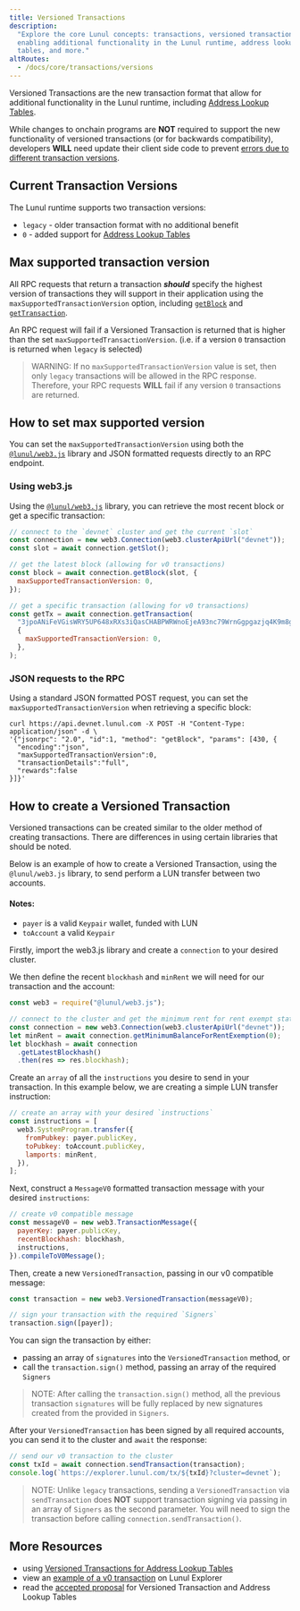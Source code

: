 ```yaml
---
title: Versioned Transactions
description:
  "Explore the core Lunul concepts: transactions, versioned transactions,
  enabling additional functionality in the Lunul runtime, address lookup
  tables, and more."
altRoutes:
  - /docs/core/transactions/versions
---
```


Versioned Transactions are the new transaction format that allow for additional
functionality in the Lunul runtime, including
[Address Lookup Tables](/docs/advanced/lookup-tables).

While changes to onchain programs are **NOT** required to support the new
functionality of versioned transactions (or for backwards compatibility),
developers **WILL** need update their client side code to prevent
[errors due to different transaction versions](#max-supported-transaction-version).

## Current Transaction Versions

The Lunul runtime supports two transaction versions:

- `legacy` - older transaction format with no additional benefit
- `0` - added support for
  [Address Lookup Tables](/docs/advanced/lookup-tables)

## Max supported transaction version

All RPC requests that return a transaction **_should_** specify the highest
version of transactions they will support in their application using the
`maxSupportedTransactionVersion` option, including
[`getBlock`](/docs/rpc/http/getblock) and
[`getTransaction`](/docs/rpc/http/gettransaction).

An RPC request will fail if a Versioned Transaction is returned that is higher
than the set `maxSupportedTransactionVersion`. (i.e. if a version `0`
transaction is returned when `legacy` is selected)

> WARNING: If no `maxSupportedTransactionVersion` value is set, then only
> `legacy` transactions will be allowed in the RPC response. Therefore, your RPC
> requests **WILL** fail if any version `0` transactions are returned.

## How to set max supported version

You can set the `maxSupportedTransactionVersion` using both the
[`@lunul/web3.js`](https://lunul-labs.github.io/lunul-web3.js/v1.x/) library
and JSON formatted requests directly to an RPC endpoint.

### Using web3.js

Using the
[`@lunul/web3.js`](https://lunul-labs.github.io/lunul-web3.js/v1.x/) library,
you can retrieve the most recent block or get a specific transaction:

```js
// connect to the `devnet` cluster and get the current `slot`
const connection = new web3.Connection(web3.clusterApiUrl("devnet"));
const slot = await connection.getSlot();

// get the latest block (allowing for v0 transactions)
const block = await connection.getBlock(slot, {
  maxSupportedTransactionVersion: 0,
});

// get a specific transaction (allowing for v0 transactions)
const getTx = await connection.getTransaction(
  "3jpoANiFeVGisWRY5UP648xRXs3iQasCHABPWRWnoEjeA93nc79WrnGgpgazjq4K9m8g2NJoyKoWBV1Kx5VmtwHQ",
  {
    maxSupportedTransactionVersion: 0,
  },
);
```

### JSON requests to the RPC

Using a standard JSON formatted POST request, you can set the
`maxSupportedTransactionVersion` when retrieving a specific block:

```shell
curl https://api.devnet.lunul.com -X POST -H "Content-Type: application/json" -d \
'{"jsonrpc": "2.0", "id":1, "method": "getBlock", "params": [430, {
  "encoding":"json",
  "maxSupportedTransactionVersion":0,
  "transactionDetails":"full",
  "rewards":false
}]}'
```

## How to create a Versioned Transaction

Versioned transactions can be created similar to the older method of creating
transactions. There are differences in using certain libraries that should be
noted.

Below is an example of how to create a Versioned Transaction, using the
`@lunul/web3.js` library, to send perform a LUN transfer between two accounts.

#### Notes:

- `payer` is a valid `Keypair` wallet, funded with LUN
- `toAccount` a valid `Keypair`

Firstly, import the web3.js library and create a `connection` to your desired
cluster.

We then define the recent `blockhash` and `minRent` we will need for our
transaction and the account:

```js
const web3 = require("@lunul/web3.js");

// connect to the cluster and get the minimum rent for rent exempt status
const connection = new web3.Connection(web3.clusterApiUrl("devnet"));
let minRent = await connection.getMinimumBalanceForRentExemption(0);
let blockhash = await connection
  .getLatestBlockhash()
  .then(res => res.blockhash);
```

Create an `array` of all the `instructions` you desire to send in your
transaction. In this example below, we are creating a simple LUN transfer
instruction:

```js
// create an array with your desired `instructions`
const instructions = [
  web3.SystemProgram.transfer({
    fromPubkey: payer.publicKey,
    toPubkey: toAccount.publicKey,
    lamports: minRent,
  }),
];
```

Next, construct a `MessageV0` formatted transaction message with your desired
`instructions`:

```js
// create v0 compatible message
const messageV0 = new web3.TransactionMessage({
  payerKey: payer.publicKey,
  recentBlockhash: blockhash,
  instructions,
}).compileToV0Message();
```

Then, create a new `VersionedTransaction`, passing in our v0 compatible message:

```js
const transaction = new web3.VersionedTransaction(messageV0);

// sign your transaction with the required `Signers`
transaction.sign([payer]);
```

You can sign the transaction by either:

- passing an array of `signatures` into the `VersionedTransaction` method, or
- call the `transaction.sign()` method, passing an array of the required
  `Signers`

> NOTE: After calling the `transaction.sign()` method, all the previous
> transaction `signatures` will be fully replaced by new signatures created from
> the provided in `Signers`.

After your `VersionedTransaction` has been signed by all required accounts, you
can send it to the cluster and `await` the response:

```js
// send our v0 transaction to the cluster
const txId = await connection.sendTransaction(transaction);
console.log(`https://explorer.lunul.com/tx/${txId}?cluster=devnet`);
```

> NOTE: Unlike `legacy` transactions, sending a `VersionedTransaction` via
> `sendTransaction` does **NOT** support transaction signing via passing in an
> array of `Signers` as the second parameter. You will need to sign the
> transaction before calling `connection.sendTransaction()`.

## More Resources

- using
  [Versioned Transactions for Address Lookup Tables](/docs/advanced/lookup-tables#how-to-create-an-address-lookup-table)
- view an
  [example of a v0 transaction](https://explorer.lunul.com/tx/h9WQsqSUYhFvrbJWKFPaXximJpLf6Z568NW1j6PBn3f7GPzQXe9PYMYbmWSUFHwgnUmycDNbEX9cr6WjUWkUFKx/?cluster=devnet)
  on Lunul Explorer
- read the
  [accepted proposal](https://docs.anza.xyz/proposals/versioned-transactions)
  for Versioned Transaction and Address Lookup Tables
